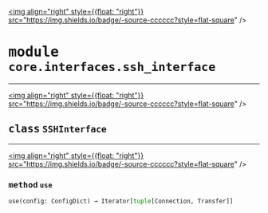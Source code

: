 <!-- markdownlint-disable -->

<a href="https://github.com/tum-esm/pyr/tree/main/packages/packages/core/interfaces/ssh_interface.py#L0"><img align="right" style={{float: "right"}} src="https://img.shields.io/badge/-source-cccccc?style=flat-square" /></a>

# <kbd>module</kbd> `core.interfaces.ssh_interface`






---

<a href="https://github.com/tum-esm/pyr/tree/main/packages/packages/core/interfaces/ssh_interface.py#L8"><img align="right" style={{float: "right"}} src="https://img.shields.io/badge/-source-cccccc?style=flat-square" /></a>

## <kbd>class</kbd> `SSHInterface`







---

<a href="https://github.com/tum-esm/pyr/tree/main/packages/core/interfaces/ssh_interface/use#L13"><img align="right" style={{float: "right"}} src="https://img.shields.io/badge/-source-cccccc?style=flat-square" /></a>

### <kbd>method</kbd> `use`

```python
use(config: ConfigDict) → Iterator[tuple[Connection, Transfer]]
```






